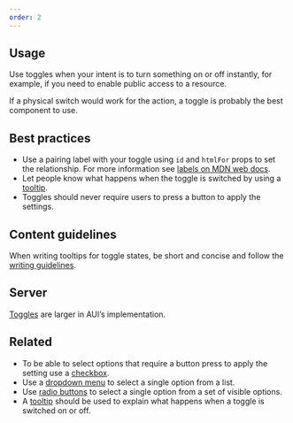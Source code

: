 ```yaml
---
order: 2
---
```


## Usage

Use toggles when your intent is to turn something on or off instantly, for example, if you need to enable public access to a resource.

If a physical switch would work for the action, a toggle is probably the best component to use.

## Best practices

- Use a pairing label with your toggle using `id` and `htmlFor` props to set the relationship. For more information see [labels on MDN web docs](https://developer.mozilla.org/en-US/docs/Web/HTML/Element/label).
- Let people know what happens when the toggle is switched by using a [tooltip](/components/tooltip).
- Toggles should never require users to press a button to apply the settings.

## Content guidelines

When writing tooltips for toggle states, be short and concise and follow the [writing guidelines](/content/writing-style).

## Server

[Toggles](https://docs.atlassian.com/aui/latest/docs/toggle-button.html) are larger in AUI’s implementation.

## Related

- To be able to select options that require a button press to apply the setting use a [checkbox](/components/checkbox).
- Use a [dropdown menu](/components/dropdown-menu) to select a single option from a list.
- Use [radio buttons](/components/radio) to select a single option from a set of visible options.
- A [tooltip](/components/tooltip) should be used to explain what happens when a toggle is switched on or off.
